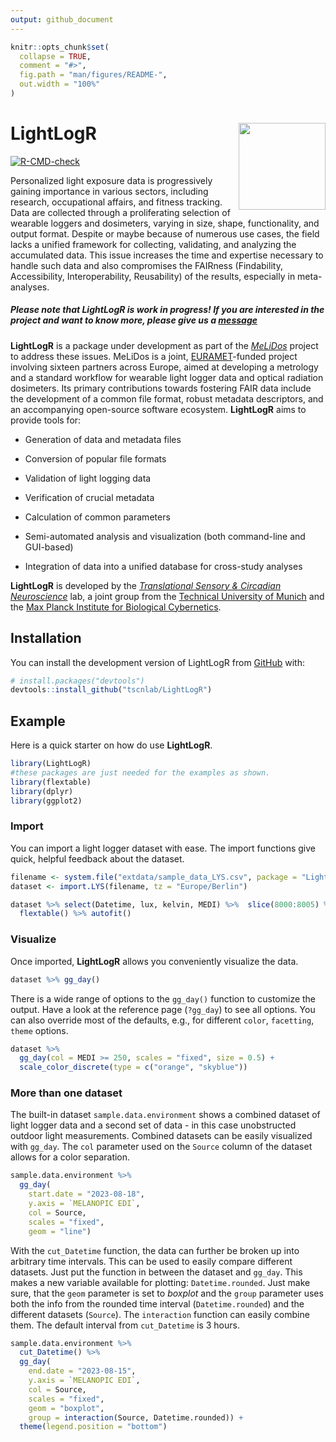 ```yaml
---
output: github_document
---
```


<!-- README.md is generated from README.Rmd. Please edit that file -->

```r
knitr::opts_chunk$set(
  collapse = TRUE,
  comment = "#>",
  fig.path = "man/figures/README-",
  out.width = "100%"
)
```

# LightLogR <img src="man/figures/logo.png" align="right" height="139"/>

<!-- badges: start -->

[![R-CMD-check](https://github.com/tscnlab/LightLogR/actions/workflows/R-CMD-check.yaml/badge.svg)](https://github.com/tscnlab/LightLogR/actions/workflows/R-CMD-check.yaml)

<!-- badges: end -->

Personalized light exposure data is progressively gaining importance in various sectors, including research, occupational affairs, and fitness tracking. Data are collected through a proliferating selection of wearable loggers and dosimeters, varying in size, shape, functionality, and output format. Despite or maybe because of numerous use cases, the field lacks a unified framework for collecting, validating, and analyzing the accumulated data. This issue increases the time and expertise necessary to handle such data and also compromises the FAIRness (Findability, Accessibility, Interoperability, Reusability) of the results, especially in meta-analyses.

##### Please note that LightLogR is work in progress! If you are interested in the project and want to know more, please give us a [message](mailto:johannes.zauner@tum.de)

**LightLogR** is a package under development as part of the [*MeLiDos*](https://www.melidos.eu) project to address these issues. MeLiDos is a joint, [EURAMET](https://www.euramet.org)-funded project involving sixteen partners across Europe, aimed at developing a metrology and a standard workflow for wearable light logger data and optical radiation dosimeters. Its primary contributions towards fostering FAIR data include the development of a common file format, robust metadata descriptors, and an accompanying open-source software ecosystem. **LightLogR** aims to provide tools for:

-   Generation of data and metadata files

-   Conversion of popular file formats

-   Validation of light logging data

-   Verification of crucial metadata

-   Calculation of common parameters

-   Semi-automated analysis and visualization (both command-line and GUI-based)

-   Integration of data into a unified database for cross-study analyses

**LightLogR** is developed by the [*Translational Sensory & Circadian Neuroscience*](https://www.tscnlab.org) lab, a joint group from the [Technical University of Munich](https://www.tum.de/en/) and the [Max Planck Institute for Biological Cybernetics](https://www.mpg.de/152075/biological-cybernetics).

## Installation

You can install the development version of LightLogR from [GitHub](https://github.com/) with:

``` r
# install.packages("devtools")
devtools::install_github("tscnlab/LightLogR")
```

## Example

Here is a quick starter on how do use **LightLogR**.

```r
library(LightLogR)
#these packages are just needed for the examples as shown.
library(flextable)
library(dplyr)
library(ggplot2)
```


### Import
You can import a light logger dataset with ease. The import functions give quick, helpful feedback about the dataset.

```r
filename <- system.file("extdata/sample_data_LYS.csv", package = "LightLogR")
dataset <- import.LYS(filename, tz = "Europe/Berlin")

dataset %>% select(Datetime, lux, kelvin, MEDI) %>%  slice(8000:8005) %>% 
  flextable() %>% autofit()
```

### Visualize
Once imported, **LightLogR** allows you conveniently visualize the data.

```r
dataset %>% gg_day()
```

There is a wide range of options to the `gg_day()` function to customize the output. Have a look at the reference page (`?gg_day`) to see all options. You can also override most of the defaults, e.g., for different `color`, `facetting`, `theme` options.

```r
dataset %>% 
  gg_day(col = MEDI >= 250, scales = "fixed", size = 0.5) + 
  scale_color_discrete(type = c("orange", "skyblue"))
```

### More than one dataset
The built-in dataset `sample.data.environment` shows a combined dataset of light logger data and a second set of data - in this case unobstructed outdoor light measurements. Combined datasets can be easily visualized with `gg_day`. The `col` parameter used on the `Source` column of the dataset allows for a color separation.

```r
sample.data.environment %>% 
  gg_day(
    start.date = "2023-08-18",
    y.axis = `MELANOPIC EDI`,
    col = Source,
    scales = "fixed",
    geom = "line")
```
With the `cut_Datetime` function, the data can further be broken up into arbitrary time intervals. This can be used to easily compare different datasets. Just put the function in between the dataset and `gg_day`. This makes a new variable available for plotting: `Datetime.rounded`. Just make sure, that the `geom` parameter is set to *boxplot* and the `group` parameter uses both the info from the rounded time interval (`Datetime.rounded`) and the different datasets (`Source`). The `interaction` function can easily combine them. The default interval from `cut_Datetime` is 3 hours.
```r
sample.data.environment %>% 
  cut_Datetime() %>% 
  gg_day(
    end.date = "2023-08-15",
    y.axis = `MELANOPIC EDI`,
    col = Source,
    scales = "fixed",
    geom = "boxplot",
    group = interaction(Source, Datetime.rounded)) + 
  theme(legend.position = "bottom")
```

